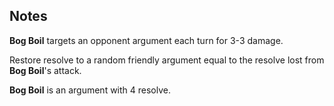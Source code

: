 {{CardPage
|quote = And I became the antennae to attend to even more of the swamp, from places impossibly far reaching.
|description = Create 1 [[Bog Boil]].<br/>[[Expend]], [[Parasite]]
|cost = 1
|character = Rook
|rarity = Unique
|decktype = Negotiation
|cardtype = Parasite
|keywords = [[Bog Boil]], [[Expend]], [[Parasite]]
}}

==Notes==
'''Bog Boil''' targets an opponent argument each turn for 3-3 damage.

Restore resolve to a random friendly argument equal to the resolve lost from '''Bog Boil''''s attack.

'''Bog Boil''' is an argument with 4 resolve.